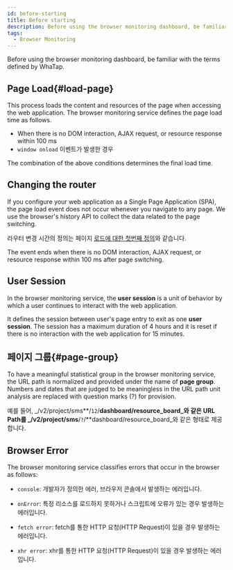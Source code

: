 ```yaml
---
id: before-starting
title: Before starting
description: Before using the browser monitoring dashboard, be familiar with the terms defined by WhaTap.
tags:
  - Browser Monitoring
---
```


Before using the browser monitoring dashboard, be familiar with the terms defined by WhaTap.

## Page Load{#load-page}

This process loads the content and resources of the page when accessing the web application. The browser monitoring service defines the page load time as follows.

-   When there is no DOM interaction, AJAX request, or resource response within 100 ms
-   `window onload` 이벤트가 발생한 경우

The combination of the above conditions determines the final load time.

## Changing the router

If you configure your web application as a Single Page Application (SPA), the page load event does not occur whenever you navigate to any page. We use the browser's history API to collect the data related to the page switching. 

라우터 변경 시간의 정의는 페이지 [로드에 대한 첫번째 정의](#load-page)와 같습니다.

The event ends when there is no DOM interaction, AJAX request, or resource response within 100 ms after page switching.

## User Session

In the browser monitoring service, the **user session** is a unit of behavior by which a user continues to interact with the web application.

It defines the session between user's page entry to exit as one **user session**. The session has a maximum duration of 4 hours and it is reset if there is no interaction with the web application for 15 minutes.

## 페이지 그룹{#page-group}

To have a meaningful statistical group in the browser monitoring service, the URL path is normalized and provided under the name of **page group**. Numbers and dates that are judged to be meaningless in the URL path unit analysis are replaced with question marks (?) for provision.

예를 들어, _/v2/project/sms**/`12`/**dashboard/resource_board_와 같은 URL Path를 _/v2/project/sms**/`?`/**dashboard/resource_board_와 같은 형태로 제공합니다.

## Browser Error

The browser monitoring service classifies errors that occur in the browser as follows:

-   `console`: 개발자가 정의한 에러, 브라우저 콘솔에서 발생하는 에러입니다.

-   `onError`: 특정 리소스를 로드하지 못하거나 스크립트에 오류가 있는 경우 발생하는 에러입니다.

-   `fetch error`: fetch를 통한 HTTP 요청(HTTP Request)이 있을 경우 발생하는 에러입니다.

-   `xhr error`: xhr를 통한 HTTP 요청(HTTP Request)이 있을 경우 발생하는 에러입니다.
